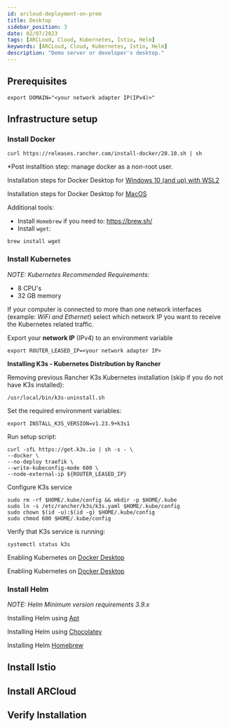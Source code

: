 ```yaml
---
id: arcloud-deployment-on-prem
title: Desktop
sidebar_position: 3
date: 02/07/2023
tags: [ARCLoud, Cloud, Kubernetes, Istio, Helm]
keywords: [ARCLoud, Cloud, Kubernetes, Istio, Helm]
description: "Demo server or developer's desktop."
---
```



## Prerequisites
<DownloadArcloud />

```shell
export DOMAIN="<your network adapter IP(IPv4)>"
```

## Infrastructure setup

### Install Docker  

<Tabs>
  <TabItem value="ubuntu" label="Ubuntu 20.04" default>

```shell
curl https://releases.rancher.com/install-docker/20.10.sh | sh
```
*Post installtion step: manage docker as a non-root user.

  </TabItem>
  <TabItem value="windows" label="Windows 10">

Installation steps for Docker Desktop for [Windows 10 (and up) with WSL2](https://docs.docker.com/desktop/install/windows-install/)

  </TabItem>
  <TabItem value="macos" label="MacOS">

Installation steps for Docker Desktop for [MacOS](https://docs.docker.com/desktop/install/mac-install/)

Additional tools:
- Install `Homebrew` if you need to: https://brew.sh/
- Install `wget`:
```shell
brew install wget
```

  </TabItem>
</Tabs>


### Install Kubernetes
*NOTE: Kubernetes Recommended Requirements:*
- 8 CPU's
- 32 GB memory

If your computer is connected to more than one network interfaces (example: *WiFi and Ethernet*) select which network IP you want to receive the Kubernetes related traffic.

Export your **network IP** (IPv4) to an environment variable
```shell
export ROUTER_LEASED_IP=<your network adapter IP>
```

<Tabs>
  <TabItem value="ubuntu" label="Ubuntu 20.04" default>

**Installing K3s - Kubernetes Distribution by Rancher**

Removing previous Rancher K3s Kubernetes installation (skip if you do not have K3s installed):
```shell
/usr/local/bin/k3s-uninstall.sh
```

Set the required environment variables:
```shell
export INSTALL_K3S_VERSION=v1.23.9+k3s1
```

Run setup script:
```shell
curl -sfL https://get.k3s.io | sh -s - \
--docker \
--no-deploy traefik \
--write-kubeconfig-mode 600 \
--node-external-ip ${ROUTER_LEASED_IP}
```

Configure K3s service
```shell
sudo rm -rf $HOME/.kube/config && mkdir -p $HOME/.kube
sudo ln -s /etc/rancher/k3s/k3s.yaml $HOME/.kube/config
sudo chown $(id -u):$(id -g) $HOME/.kube/config
sudo chmod 600 $HOME/.kube/config
```

Verify that K3s service is running:
```shell
systemctl status k3s
```

  </TabItem>
  <TabItem value="windows" label="Windows 10">

Enabling Kubernetes on [Docker Desktop](https://docs.docker.com/desktop/kubernetes/)

  </TabItem>
  <TabItem value="macos" label="MacOS">

Enabling Kubernetes on [Docker Desktop](https://docs.docker.com/desktop/kubernetes/)

  </TabItem>
</Tabs>


### Install Helm
*NOTE: Helm Minimum version requirements 3.9.x*

<Tabs>
  <TabItem value="ubuntu" label="Ubuntu 20.04" default>

Installing Helm using [Apt](https://helm.sh/docs/intro/install/#from-apt-debianubuntu)

  </TabItem>
  <TabItem value="windows" label="Windows 10">

Installing Helm using [Chocolatey](https://helm.sh/docs/intro/install/#from-chocolatey-windows)

  </TabItem>
  <TabItem value="macos" label="MacOS">

Installing Helm [Homebrew](https://helm.sh/docs/intro/install/#from-homebrew-macos)

  </TabItem>
</Tabs>

## Install Istio
<InstallIstio />

## Install ARCloud
<InstallArcloud />

## Verify Installation
<DeploymentVerification />